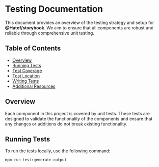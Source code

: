 # Testing Documentation

This document provides an overview of the testing strategy and setup for **@Hatef/storybook**. We aim to ensure that all components are robust and reliable through comprehensive unit testing.

## Table of Contents

- [Overview](#overview)
- [Running Tests](#running-tests)
- [Test Coverage](#test-coverage)
- [Test Location](#test-location)
- [Writing Tests](#writing-tests)
- [Additional Resources](#additional-resources)

## Overview

Each component in this project is covered by unit tests. These tests are designed to validate the functionality of the components and ensure that any changes or additions do not break existing functionality.

## Running Tests

To run the tests locally, use the following command:

```bash
npm run test:generate-output
```
